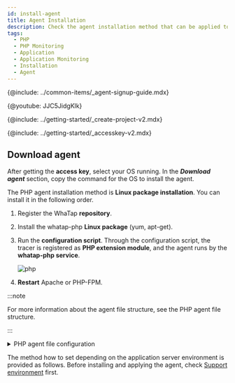 ```yaml
---
id: install-agent
title: Agent Installation
description: Check the agent installation method that can be applied to the application server that runs in the PHP environment.
tags:
  - PHP
  - PHP Monitoring
  - Application
  - Application Monitoring
  - Installation
  - Agent
---
```



{@include: ../common-items/_agent-signup-guide.mdx}   

{@youtube: JJC5JidgKlk}

{@include: ../getting-started/_create-project-v2.mdx} 

{@include: ../getting-started/_accesskey-v2.mdx} 

## Download agent

After getting the **access key**, select your OS running. In the **_Download agent_** section, copy the command for the OS to install the agent.

The PHP agent installation method is **Linux package installation**. You can install it in the following order.

1. Register the WhaTap **repository**.

2. Install the whatap-php **Linux package** (yum, apt-get).

3. Run the **configuration script**. Through the configuration script, the tracer is registered as **PHP extension module**, and the agent runs by the **whatap-php service**.

   ![php](https://img.whatap.io/media/images/php.png)

4. **Restart** Apache or PHP-FPM.

:::note

For more information about the agent file structure, see the PHP agent file structure.

:::

<details>
<summary>PHP agent file configuration</summary>

The PHP agent file consists of the tracer that extracts data for application monitoring and transfers the data to the WhaTap collection server, the agent that transfers the collected data to the server, and the installation script file that dynamically applies both tracer and agent.

- _whatap\_`X.Y.Z`.so_

  This library is added as a PHP extension module that has been registered as a tracer to collect data and send the collected data to the agent. The extension modules are classified for each PHP API version and Zend Thread Safe support. Examples are as follows: 

  - _whatap_zts_20041225.so_  

    PHP 5.2, Zend Thread safe enable

  - _whatap_20041225.so_

    PHP 5.2, Non Thread Safe 

- _whatap-php(whatap_php)_

  This program transfers the data delivered from the agent or tracer to UDP, to the collection server.

- _/etc/init.d/whatap-php_

  Service script file.

- _whatap_php_

  Service execution file.

- _whatap.ini_

  In this file, the settings of the PHP extension module that collects data of the application server, the collection server address, and the project access key of the server are entered.

- _template.ini_ 

  The template file is copied when creating _whatap.ini_.

- _whatap-install-`yyyymmdd`.log_

  Log file generated during installation. The default storage path is _/usr/whata/php/logs_. The files are created by date. Only the logs for 7 days are kept by default.

- _whatap-boot-`yyyymmdd`.log_

  Agent log file. The default storage path is _/usr/whata/php/logs_. The files are created by date. Only the logs for 7 days are kept by default.

- _install.sh_

  Installation script. Proceed with the whatap-php service installation by installing the PHP extension module (_whatap.so_) to Apache or PHP-FPM. For more information, see [the following](agent-troubleshooting#extension-modul-manual-setting).

- _WhaTap.php (sample.php)_

  API reference class (_/usr/whatap/php/lib/WhaTap.php_) to be used in the PHP source code, and the example source file (_sample.php_)

</details>

The method how to set depending on the application server environment is provided as follows. Before installing and applying the agent, check [Support environment](supported-spec) first.

<DocCardList/>
